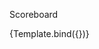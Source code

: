 
<Meta title="ui/Scoreboard" component={Scoreboard} />


Scoreboard

<Canvas>
    <Story
        name="Primary"
        args={{
            userPoints: [
                {
                    name: "Jarosław Klimatyzator",
                    points: 1234,
                },
                {
                    name: "Jarosław Sikora",
                    points: 4000
                },
                {
                    name: "hehe",
                    points: 123
                },
                {
                    name: "abc",
                    points: 100
                },
            ]
        }}
    >
        {Template.bind({})}
    </Story>
</Canvas>
